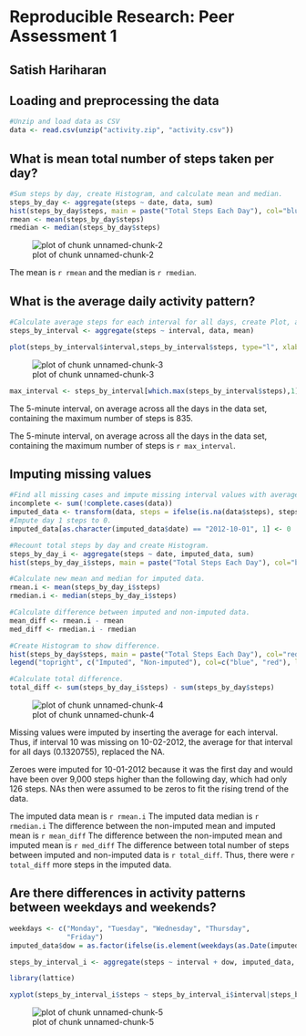 # Reproducible Research: Peer Assessment 1

## Satish Hariharan

## Loading and preprocessing the data
```r
#Unzip and load data as CSV
data <- read.csv(unzip("activity.zip", "activity.csv"))

```


## What is mean total number of steps taken per day?
```r
#Sum steps by day, create Histogram, and calculate mean and median. 
steps_by_day <- aggregate(steps ~ date, data, sum)
hist(steps_by_day$steps, main = paste("Total Steps Each Day"), col="blue", xlab="Number of Steps")
rmean <- mean(steps_by_day$steps)
rmedian <- median(steps_by_day$steps)
```
![plot of chunk unnamed-chunk-2](instructions_fig/unnamed-chunk-2.png) 


The mean is `r rmean` and the median is `r rmedian`.


## What is the average daily activity pattern?

```r
#Calculate average steps for each interval for all days, create Plot, and find interval with most average steps. 
steps_by_interval <- aggregate(steps ~ interval, data, mean)

plot(steps_by_interval$interval,steps_by_interval$steps, type="l", xlab="Interval", ylab="Number of Steps",main="Average Number of Steps per Day by Interval")
```

![plot of chunk unnamed-chunk-3](instructions_fig/unnamed-chunk-3.png) 

```r
max_interval <- steps_by_interval[which.max(steps_by_interval$steps),1]
```

The 5-minute interval, on average across all the days in the data set, containing the maximum number of steps is 835.

The 5-minute interval, on average across all the days in the data set, containing the maximum number of steps is `r max_interval`.

## Imputing missing values
```r
#Find all missing cases and impute missing interval values with average of the interval across all days.  
incomplete <- sum(!complete.cases(data))
imputed_data <- transform(data, steps = ifelse(is.na(data$steps), steps_by_interval$steps[match(data$interval, steps_by_interval$interval)], data$steps))
#Impute day 1 steps to 0.
imputed_data[as.character(imputed_data$date) == "2012-10-01", 1] <- 0

#Recount total steps by day and create Histogram. 
steps_by_day_i <- aggregate(steps ~ date, imputed_data, sum)
hist(steps_by_day_i$steps, main = paste("Total Steps Each Day"), col="blue", xlab="Number of Steps")

#Calculate new mean and median for imputed data. 
rmean.i <- mean(steps_by_day_i$steps)
rmedian.i <- median(steps_by_day_i$steps)

#Calculate difference between imputed and non-imputed data.
mean_diff <- rmean.i - rmean
med_diff <- rmedian.i - rmedian

#Create Histogram to show difference. 
hist(steps_by_day$steps, main = paste("Total Steps Each Day"), col="red", xlab="Number of Steps", add=T)
legend("topright", c("Imputed", "Non-imputed"), col=c("blue", "red"), lwd=10)

#Calculate total difference.
total_diff <- sum(steps_by_day_i$steps) - sum(steps_by_day$steps)

```

![plot of chunk unnamed-chunk-4](instructions_fig/unnamed-chunk-4.png) 

Missing values were imputed by inserting the average for each interval. Thus, if interval 10 was missing on 10-02-2012, the average for that interval for all days (0.1320755), replaced the NA. 

Zeroes were imputed for 10-01-2012 because it was the first day and would have been over 9,000 steps higher than the following day, which had only 126 steps. NAs then were assumed to be zeros to fit the rising trend of the data. 

The imputed data mean is `r rmean.i`
The imputed data median is `r rmedian.i`
The difference between the non-imputed mean and imputed mean is `r mean_diff`
The difference between the non-imputed mean and imputed mean is `r med_diff`
The difference between total number of steps between imputed and non-imputed data is `r total_diff`. Thus, there were `r total_diff` more steps in the imputed data.


## Are there differences in activity patterns between weekdays and weekends?

``` r
weekdays <- c("Monday", "Tuesday", "Wednesday", "Thursday", 
              "Friday")
imputed_data$dow = as.factor(ifelse(is.element(weekdays(as.Date(imputed_data$date)),weekdays), "Weekday", "Weekend"))

steps_by_interval_i <- aggregate(steps ~ interval + dow, imputed_data, mean)

library(lattice)

xyplot(steps_by_interval_i$steps ~ steps_by_interval_i$interval|steps_by_interval_i$dow, main="Average Steps per Day by Interval",xlab="Interval", ylab="Steps",layout=c(1,2), type="l")

```
![plot of chunk unnamed-chunk-5](instructions_fig/unnamed-chunk-5.png) 

